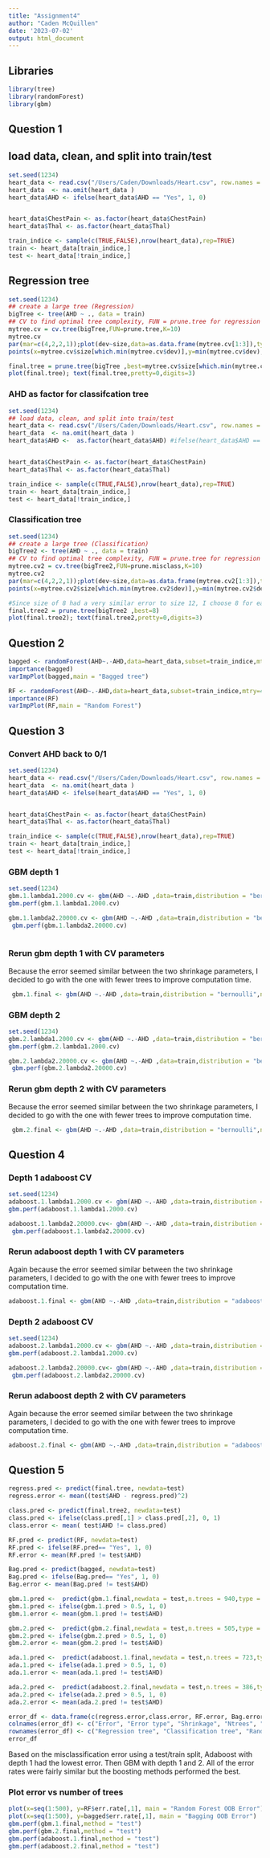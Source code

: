 ```yaml
---
title: "Assignment4"
author: "Caden McQuillen"
date: '2023-07-02'
output: html_document
---
```

## Libraries
```r
library(tree)
library(randomForest)
library(gbm)
```


## Question 1

## load data, clean, and split into train/test
```r
set.seed(1234)
heart_data <- read.csv("/Users/Caden/Downloads/Heart.csv", row.names = 1)
heart_data  <- na.omit(heart_data )
heart_data$AHD <- ifelse(heart_data$AHD == "Yes", 1, 0)


heart_data$ChestPain <- as.factor(heart_data$ChestPain)
heart_data$Thal <- as.factor(heart_data$Thal)

train_indice <- sample(c(TRUE,FALSE),nrow(heart_data),rep=TRUE)
train <- heart_data[train_indice,]
test <- heart_data[!train_indice,]

```

## Regression tree
```r
set.seed(1234)
## create a large tree (Regression)
bigTree <- tree(AHD ~ ., data = train)
## CV to find optimal tree complexity, FUN = prune.tree for regression
mytree.cv = cv.tree(bigTree,FUN=prune.tree,K=10)
mytree.cv
par(mar=c(4,2,2,1));plot(dev~size,data=as.data.frame(mytree.cv[1:3]),type="b")
points(x=mytree.cv$size[which.min(mytree.cv$dev)],y=min(mytree.cv$dev),col="red",pch=19)
```
```r
final.tree = prune.tree(bigTree ,best=mytree.cv$size[which.min(mytree.cv$dev)])
plot(final.tree); text(final.tree,pretty=0,digits=3)
```

### AHD as factor for classifcation tree
```r
set.seed(1234)
## load data, clean, and split into train/test
heart_data <- read.csv("/Users/Caden/Downloads/Heart.csv", row.names = 1)
heart_data  <- na.omit(heart_data )
heart_data$AHD <-  as.factor(heart_data$AHD) #ifelse(heart_data$AHD == "Yes", 1, 0)


heart_data$ChestPain <- as.factor(heart_data$ChestPain)
heart_data$Thal <- as.factor(heart_data$Thal)

train_indice <- sample(c(TRUE,FALSE),nrow(heart_data),rep=TRUE)
train <- heart_data[train_indice,]
test <- heart_data[!train_indice,]
```



### Classification tree
```r
set.seed(1234)
## create a large tree (Classification)
bigTree2 <- tree(AHD ~ ., data = train)
## CV to find optimal tree complexity, FUN = prune.tree for regression
mytree.cv2 = cv.tree(bigTree2,FUN=prune.misclass,K=10)
mytree.cv2
par(mar=c(4,2,2,1));plot(dev~size,data=as.data.frame(mytree.cv2[1:3]),type="b")
points(x=mytree.cv2$size[which.min(mytree.cv2$dev)],y=min(mytree.cv2$dev),col="red",pch=19)
```


```r
#Since size of 8 had a very similar error to size 12, I choose 8 for easier interpretation and less risk of over-fitting
final.tree2 = prune.tree(bigTree2 ,best=8)
plot(final.tree2); text(final.tree2,pretty=0,digits=3)
```



## Question 2
```r
bagged <- randomForest(AHD~.-AHD,data=heart_data,subset=train_indice,mtry=13,ntree=500,importance=TRUE)
importance(bagged)
varImpPlot(bagged,main = "Bagged tree")
```


```r
RF <- randomForest(AHD~.-AHD,data=heart_data,subset=train_indice,mtry=4,ntree=500,importance=TRUE)
importance(RF)
varImpPlot(RF,main = "Random Forest")
```


## Question 3

### Convert AHD back to 0/1
```r
set.seed(1234)
heart_data <- read.csv("/Users/Caden/Downloads/Heart.csv", row.names = 1)
heart_data  <- na.omit(heart_data )
heart_data$AHD <- ifelse(heart_data$AHD == "Yes", 1, 0)


heart_data$ChestPain <- as.factor(heart_data$ChestPain)
heart_data$Thal <- as.factor(heart_data$Thal)

train_indice <- sample(c(TRUE,FALSE),nrow(heart_data),rep=TRUE)
train <- heart_data[train_indice,]
test <- heart_data[!train_indice,]
```

### GBM depth 1
```r
set.seed(1234)
gbm.1.lambda1.2000.cv <- gbm(AHD ~.-AHD ,data=train,distribution = "bernoulli",n.trees=2000,interaction.depth = 1,shrinkage=0.01, cv=10)
gbm.perf(gbm.1.lambda1.2000.cv)

gbm.1.lambda2.20000.cv <- gbm(AHD ~.-AHD ,data=train,distribution = "bernoulli",n.trees=20000,interaction.depth = 1,shrinkage=0.001, cv=10)
 gbm.perf(gbm.1.lambda2.20000.cv)
 
```

### Rerun gbm depth 1 with CV parameters
Because the error seemed similar between the two shrinkage parameters, I decided to go with the one with fewer trees to improve computation time. 
```r
 gbm.1.final <- gbm(AHD ~.-AHD ,data=train,distribution = "bernoulli",n.trees=940,interaction.depth = 1,shrinkage=0.01, cv=10, train.fraction = 0.5)
```


### GBM depth 2
```r
set.seed(1234)
gbm.2.lambda1.2000.cv <- gbm(AHD ~.-AHD ,data=train,distribution = "bernoulli",n.trees=2000,interaction.depth = 2,shrinkage=0.01, cv=10)
gbm.perf(gbm.2.lambda1.2000.cv)

gbm.2.lambda2.20000.cv <- gbm(AHD ~.-AHD ,data=train,distribution = "bernoulli",n.trees=20000,interaction.depth = 2,shrinkage=0.001, cv=10)
 gbm.perf(gbm.2.lambda2.20000.cv)
```

### Rerun gbm depth 2 with CV parameters

Because the error seemed similar between the two shrinkage parameters, I decided to go with the one with fewer trees to improve computation time. 
```r
 gbm.2.final <- gbm(AHD ~.-AHD ,data=train,distribution = "bernoulli",n.trees=505,interaction.depth = 2,shrinkage=0.01, cv= 10, train.fraction = 0.5)
```

## Question 4

### Depth 1 adaboost CV
```r
set.seed(1234)
adaboost.1.lambda1.2000.cv <- gbm(AHD ~.-AHD ,data=train,distribution = "adaboost",n.trees=2000,interaction.depth = 1,shrinkage=0.01, cv=10)
gbm.perf(adaboost.1.lambda1.2000.cv)

adaboost.1.lambda2.20000.cv<- gbm(AHD ~.-AHD ,data=train,distribution = "adaboost",n.trees=20000,interaction.depth = 1,shrinkage=0.001, cv=10)
 gbm.perf(adaboost.1.lambda2.20000.cv)
```

### Rerun adaboost depth 1 with CV parameters
Again because the error seemed similar between the two shrinkage parameters, I decided to go with the one with fewer trees to improve computation time. 
```r
adaboost.1.final <- gbm(AHD ~.-AHD ,data=train,distribution = "adaboost",n.trees=723,interaction.depth = 1,shrinkage=0.01, cv=10, train.fraction = 0.5)
```

### Depth 2 adaboost CV
```r
set.seed(1234)
adaboost.2.lambda1.2000.cv <- gbm(AHD ~.-AHD ,data=train,distribution = "adaboost",n.trees=2000,interaction.depth = 2,shrinkage=0.01, cv=10)
gbm.perf(adaboost.2.lambda1.2000.cv)

adaboost.2.lambda2.20000.cv<- gbm(AHD ~.-AHD ,data=train,distribution = "adaboost",n.trees=20000,interaction.depth = 2,shrinkage=0.001, cv=10)
 gbm.perf(adaboost.2.lambda2.20000.cv)
```

### Rerun adaboost depth 2 with CV parameters
Again because the error seemed similar between the two shrinkage parameters, I decided to go with the one with fewer trees to improve computation time. 
```r
adaboost.2.final <- gbm(AHD ~.-AHD ,data=train,distribution = "adaboost",n.trees=386,interaction.depth = 2,shrinkage=0.01, cv=10, train.fraction = 0.5)
```


## Question 5
```r
regress.pred <- predict(final.tree, newdata=test)
regress.error <- mean((test$AHD - regress.pred)^2)

class.pred <- predict(final.tree2, newdata=test)
class.pred <- ifelse(class.pred[,1] > class.pred[,2], 0, 1)
class.error <- mean( test$AHD != class.pred)

RF.pred <- predict(RF, newdata=test)
RF.pred <- ifelse(RF.pred== "Yes", 1, 0)
RF.error <- mean(RF.pred != test$AHD)

Bag.pred <- predict(bagged, newdata=test)
Bag.pred <- ifelse(Bag.pred== "Yes", 1, 0)
Bag.error <- mean(Bag.pred != test$AHD)

gbm.1.pred <-  predict(gbm.1.final,newdata = test,n.trees = 940,type = "response") 
gbm.1.pred <- ifelse(gbm.1.pred > 0.5, 1, 0)
gbm.1.error <- mean(gbm.1.pred != test$AHD)

gbm.2.pred <-  predict(gbm.2.final,newdata = test,n.trees = 505,type = "response") 
gbm.2.pred <- ifelse(gbm.2.pred > 0.5, 1, 0)
gbm.2.error <- mean(gbm.2.pred != test$AHD)

ada.1.pred <-  predict(adaboost.1.final,newdata = test,n.trees = 723,type = "response") 
ada.1.pred <- ifelse(ada.1.pred > 0.5, 1, 0)
ada.1.error <- mean(ada.1.pred != test$AHD)

ada.2.pred <-  predict(adaboost.2.final,newdata = test,n.trees = 386,type = "response") 
ada.2.pred <- ifelse(ada.2.pred > 0.5, 1, 0)
ada.2.error <- mean(ada.2.pred != test$AHD)

error_df <- data.frame(c(regress.error,class.error, RF.error, Bag.error, gbm.1.error,gbm.2.error, ada.1.error, ada.2.error), c("MSE", rep("Misclassification Error", 7)), c(rep("NA",4),rep("Shrinkage=0.01", 4)), c(rep("NA",4),"ntrees = 940","ntrees = 505","ntrees = 723","ntrees = 386" ), c(rep("NA",4), "Depth = 1", "Depth = 2","Depth = 1", "Depth = 2")   )
colnames(error_df) <- c("Error", "Error type", "Shrinkage", "Ntrees", "Depth")
rownames(error_df) <- c("Regression tree", "Classification tree", "Random Forest", "Bagging", "GBM1", "GBM2", "Adaboost1", "Adaboost2")
error_df
```
Based on the misclassification error using a test/train split, Adaboost with depth 1 had the lowest error. Then GBM with depth 1 and 2. All of the error rates were fairly similar but the boosting methods performed the best. 


### Plot error vs number of trees
```r
plot(x=seq(1:500), y=RF$err.rate[,1], main = "Random Forest OOB Error")
plot(x=seq(1:500), y=bagged$err.rate[,1], main = "Bagging OOB Error")
gbm.perf(gbm.1.final,method = "test")
gbm.perf(gbm.2.final,method = "test")
gbm.perf(adaboost.1.final,method = "test")
gbm.perf(adaboost.2.final,method = "test")
```

